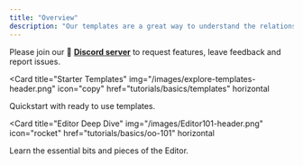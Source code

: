 ```yaml
---
title: "Overview"
description: "Our templates are a great way to understand the relationship between the editor and mirror apps. The Ordinary Objects 101 playlist features short videos to get into the details of how to utilise the actions and triggers best."
---
```


Please join our 💬 [**Discord server**](https://discord.gg/Ef2EFMB2eJ) to request features, leave feedback and report issues.


<Columns cols={2}>

<Card
  title="Starter Templates"
  img="/images/explore-templates-header.png"
  icon="copy"
  href="tutorials/basics/templates"
  horizontal
>
Quickstart with ready to use templates.
</Card>

<Card
  title="Editor Deep Dive"
  img="/images/Editor101-header.png"
  icon="rocket"
  href="tutorials/basics/oo-101"
  horizontal
>
 Learn the essential bits and pieces of the Editor.
</Card>

</Columns>